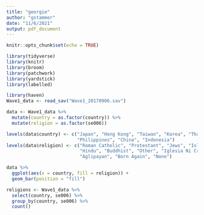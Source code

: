 ```yaml
---
title: "georgie"
author: "gstammer"
date: "11/6/2021"
output: pdf_document
---
```


```r
knitr::opts_chunk$set(echo = TRUE)
```

```r
library(tidyverse)
library(knitr)
library(broom)
library(patchwork)
library(yardstick)
library(labelled)
```

```r
library(haven)
Wave1_data <- read_sav("Wave1_20170906.sav")
```

```r
data <- Wave1_data %>%
  mutate(country = as.factor(country)) %>%
  mutate(religion = as.factor(se006))

levels(data$country) <- c("Japan", "Hong Kong", "Taiwan", "Korea", "Thailand",
                          "Philippines", "China", "Indonesia")
levels(data$religion) <- c("Roman Catholic", "Protestant", "Jews", "Islam",
                           "Hindu", "Buddhist", "Other", "Iglesia Ni Cristo",
                           "Aglipayan", "Born Again", "None")
```


```r
data %>%
  ggplot(aes(x = country, fill = religion)) +
  geom_bar(position = "fill")
```

```r
religions <- Wave1_data %>%
  select(country, se006) %>%
  group_by(country, se006) %>%
  count()
```



